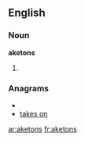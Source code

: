 ==English==

===Noun===
'''aketons'''

# {{plural of|[[aketon]]}}

===Anagrams===
* {{alphagram|aeknost}}
* [[takes on#English|takes on]]

[[ar:aketons]]
[[fr:aketons]]